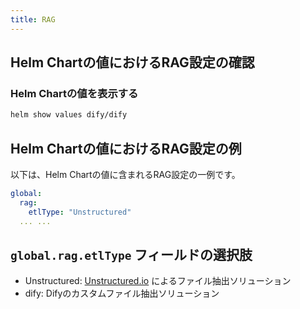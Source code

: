 ```yaml
---
title: RAG
---
```


## Helm Chartの値におけるRAG設定の確認

### Helm Chartの値を表示する

````bash
helm show values dify/dify
````

## Helm Chartの値におけるRAG設定の例
以下は、Helm Chartの値に含まれるRAG設定の一例です。

````yaml
global:
  rag:
    etlType: "Unstructured"
  ... ...
````

## `global.rag.etlType` フィールドの選択肢
- Unstructured: [Unstructured.io](https://unstructured.io/) によるファイル抽出ソリューション
- dify: Difyのカスタムファイル抽出ソリューション
